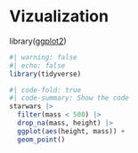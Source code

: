 # Vizualization

library([ggplot2](https://ggplot2.tidyverse.org))

```r
#| warning: false
#| echo: false 
library(tidyverse)

```

```r
#| code-fold: true
#| code-summary: Show the code
starwars |> 
  filter(mass < 500) |> 
  drop_na(mass, height) |> 
  ggplot(aes(height, mass)) +
  geom_point()
```
